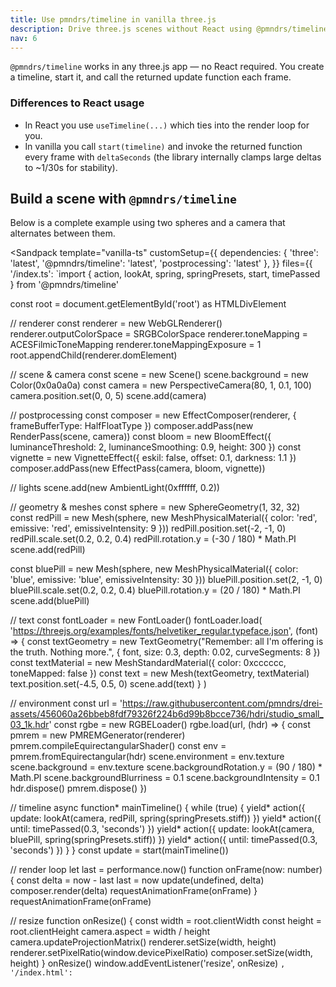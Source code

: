 ```yaml
---
title: Use pmndrs/timeline in vanilla three.js
description: Drive three.js scenes without React using @pmndrs/timeline.
nav: 6
---
```


`@pmndrs/timeline` works in any three.js app — no React required. You create a timeline, start it, and call the returned update function each frame.

### Differences to React usage

- In React you use `useTimeline(...)` which ties into the render loop for you.
- In vanilla you call `start(timeline)` and invoke the returned function every frame with `deltaSeconds` (the library internally clamps large deltas to ~1/30s for stability).

## Build a scene with `@pmndrs/timeline`

Below is a complete example using two spheres and a camera that alternates between them.

<Sandpack
  template="vanilla-ts"
  customSetup={{
    dependencies: {
      'three': 'latest',
      '@pmndrs/timeline': 'latest',
      'postprocessing': 'latest'
    },
  }}
  files={{
    '/index.ts': `import { action, lookAt, spring, springPresets, start, timePassed } from '@pmndrs/timeline'

const root = document.getElementById('root') as HTMLDivElement

// renderer
const renderer = new WebGLRenderer()
renderer.outputColorSpace = SRGBColorSpace
renderer.toneMapping = ACESFilmicToneMapping
renderer.toneMappingExposure = 1
root.appendChild(renderer.domElement)

// scene & camera
const scene = new Scene()
scene.background = new Color(0x0a0a0a)
const camera = new PerspectiveCamera(80, 1, 0.1, 100)
camera.position.set(0, 0, 5)
scene.add(camera)

// postprocessing
const composer = new EffectComposer(renderer, { frameBufferType: HalfFloatType })
composer.addPass(new RenderPass(scene, camera))
const bloom = new BloomEffect({ luminanceThreshold: 2, luminanceSmoothing: 0.9, height: 300 })
const vignette = new VignetteEffect({ eskil: false, offset: 0.1, darkness: 1.1 })
composer.addPass(new EffectPass(camera, bloom, vignette))

// lights
scene.add(new AmbientLight(0xffffff, 0.2))

// geometry & meshes
const sphere = new SphereGeometry(1, 32, 32)
const redPill = new Mesh(sphere, new MeshPhysicalMaterial({ color: 'red', emissive: 'red', emissiveIntensity: 9 }))
redPill.position.set(-2, -1, 0)
redPill.scale.set(0.2, 0.2, 0.4)
redPill.rotation.y = (-30 / 180) * Math.PI
scene.add(redPill)

const bluePill = new Mesh(sphere, new MeshPhysicalMaterial({ color: 'blue', emissive: 'blue', emissiveIntensity: 30 }))
bluePill.position.set(2, -1, 0)
bluePill.scale.set(0.2, 0.2, 0.4)
bluePill.rotation.y = (20 / 180) * Math.PI
scene.add(bluePill)

// text
const fontLoader = new FontLoader()
fontLoader.load(
  'https://threejs.org/examples/fonts/helvetiker_regular.typeface.json',
  (font) => {
    const textGeometry = new TextGeometry("Remember: all I'm offering is the truth. Nothing more.", { font, size: 0.3, depth: 0.02, curveSegments: 8 })
    const textMaterial = new MeshStandardMaterial({ color: 0xcccccc, toneMapped: false })
    const text = new Mesh(textGeometry, textMaterial)
    text.position.set(-4.5, 0.5, 0)
    scene.add(text)
  }
)

// environment
const url = 'https://raw.githubusercontent.com/pmndrs/drei-assets/456060a26bbeb8fdf79326f224b6d99b8bcce736/hdri/studio_small_03_1k.hdr'
const rgbe = new RGBELoader()
rgbe.load(url, (hdr) => {
  const pmrem = new PMREMGenerator(renderer)
  pmrem.compileEquirectangularShader()
  const env = pmrem.fromEquirectangular(hdr)
  scene.environment = env.texture
  scene.background = env.texture
  scene.backgroundRotation.y = (90 / 180) * Math.PI
  scene.backgroundBlurriness = 0.1
  scene.backgroundIntensity = 0.1
  hdr.dispose()
  pmrem.dispose()
})

// timeline
async function* mainTimeline() {
  while (true) {
    yield* action({ update: lookAt(camera, redPill, spring(springPresets.stiff)) })
    yield* action({ until: timePassed(0.3, 'seconds') })
    yield* action({ update: lookAt(camera, bluePill, spring(springPresets.stiff)) })
    yield* action({ until: timePassed(0.3, 'seconds') })
  }
}
const update = start(mainTimeline())

// render loop
let last = performance.now()
function onFrame(now: number) {
  const delta = now - last
  last = now
  update(undefined, delta)
  composer.render(delta)
  requestAnimationFrame(onFrame)
}
requestAnimationFrame(onFrame)

// resize
function onResize() {
  const width = root.clientWidth
  const height = root.clientHeight
  camera.aspect = width / height
  camera.updateProjectionMatrix()
  renderer.setSize(width, height)
  renderer.setPixelRatio(window.devicePixelRatio)
  composer.setSize(width, height)
}
onResize()
window.addEventListener('resize', onResize)
`,
    '/index.html': `<!doctype html>
<html>
  <head>
    <meta charset="UTF-8" />
    <meta name="viewport" content="width=device-width, initial-scale=1.0" />
    <title>Vanilla timeline</title>
  </head>
  <body style="margin:0">
    <div id="root" style="width:100vw;height:100vh"></div>
    <script type="module" src="/index.ts"></script>
  </body>
</html>`
  }}
/>

The first step is to install the dependencies.

```bash
pnpm add three @pmndrs/timeline
```

Next, we create the `index.ts` file and import the necessary dependencies and setup a three.js scene.


1) Create a renderer, scene, and camera

```ts
const root = document.getElementById('root') as HTMLDivElement
const renderer = new WebGLRenderer()
renderer.outputColorSpace = SRGBColorSpace
renderer.toneMapping = ACESFilmicToneMapping
renderer.toneMappingExposure = 1
root.appendChild(renderer.domElement)

const scene = new Scene()
const camera = new PerspectiveCamera(80, 1, 0.1, 100)
camera.position.set(0, 0, 5)
scene.add(camera)
```

2) Optional: add postprocessing and lights

```ts
const composer = new EffectComposer(renderer, { frameBufferType: HalfFloatType })
composer.addPass(new RenderPass(scene, camera))
const bloom = new BloomEffect({ luminanceThreshold: 2, luminanceSmoothing: 0.9, height: 300 })
const vignette = new VignetteEffect({ eskil: false, offset: 0.1, darkness: 1.1 })
composer.addPass(new EffectPass(camera, bloom, vignette))
scene.add(new AmbientLight(0xffffff, 0.2))
```

3) Place meshes (targets for the camera)

```ts
const sphere = new SphereGeometry(1, 32, 32)
const redPill = new Mesh(sphere, new MeshPhysicalMaterial({ color: 'red', emissive: 'red', emissiveIntensity: 9 }))
redPill.position.set(-2, -1, 0)
redPill.scale.set(0.2, 0.2, 0.4)
redPill.rotation.y = (-30 / 180) * Math.PI
scene.add(redPill)

const bluePill = new Mesh(sphere, new MeshPhysicalMaterial({ color: 'blue', emissive: 'blue', emissiveIntensity: 30 }))
bluePill.position.set(2, -1, 0)
bluePill.scale.set(0.2, 0.2, 0.4)
bluePill.rotation.y = (20 / 180) * Math.PI
scene.add(bluePill)
```

4) Create and start the timeline

```ts
async function* mainTimeline() {
  while (true) {
    yield* action({ update: lookAt(camera, redPill, spring(springPresets.stiff)) })
    yield* action({ until: timePassed(0.3, 'seconds') })
    yield* action({ update: lookAt(camera, bluePill, spring(springPresets.stiff)) })
    yield* action({ until: timePassed(0.3, 'seconds') })
  }
}
const update = start(mainTimeline())
```

5) Drive frames and handle resize

```ts
let last = performance.now()
function onFrame(now: number) {
  const delta = Math.max(1e-6, Math.min(1/30, Math.max(0, (now - last) / 1000)))
  last = now
  update(undefined, delta)
  composer.render(delta)
  requestAnimationFrame(onFrame)
}
requestAnimationFrame(onFrame)

function onResize() {
  const width = root.clientWidth
  const height = root.clientHeight
  camera.aspect = width / height
  camera.updateProjectionMatrix()
  renderer.setSize(width, height)
  renderer.setPixelRatio(window.devicePixelRatio)
  composer.setSize(width, height)
}
onResize()
window.addEventListener('resize', onResize)
```

6) Optional: add text and an HDRI environment

```ts
const font = await new FontLoader().loadAsync('https://threejs.org/examples/fonts/helvetiker_regular.typeface.json')
const textGeometry = new TextGeometry("Remember: all I'm offering is the truth. Nothing more.", { font, size: 0.3, depth: 0.02, curveSegments: 8 })
const text = new Mesh(textGeometry, new MeshStandardMaterial({ color: 0xcccccc, toneMapped: false }))
text.position.set(-4.5, 0.5, 0)
scene.add(text)

const hdr = await new RGBELoader().loadAsync('https://raw.githubusercontent.com/pmndrs/drei-assets/456060a26bbeb8fdf79326f224b6d99b8bcce736/hdri/studio_small_03_1k.hdr')
const pmrem = new PMREMGenerator(renderer)
pmrem.compileEquirectangularShader()
const env = pmrem.fromEquirectangular(hdr)
scene.environment = env.texture
scene.background = env.texture
scene.backgroundRotation.y = (90 / 180) * Math.PI
scene.backgroundBlurriness = 0.1
scene.backgroundIntensity = 0.1
hdr.dispose(); pmrem.dispose()
```

If you use vite (`pnpm add vite`), you can create a `index.html` file, add the following content, and run `pnpm vite`.

```html
<!doctype html>
<html lang="en">
  <head>
    <meta charset="UTF-8" />
    <meta name="viewport" content="width=device-width, initial-scale=1.0" />
    <title>Document</title>
    <script type="module" src="index.ts"></script>
  </head>
  <body style="margin: 0;">
    <div id="root" style="width: 100dvw; height: 100dvh;"></div>
  </body>
</html>
```

